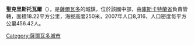 {{noteTA
|1=zh:聖克里斯托瓦爾; zh-tw:聖克里斯托巴;
}}
'''聖克里斯托瓦爾'''（{{lang-es|San Cristóbal}}），是[[薩爾瓦多|薩爾瓦多]]的城鎮，位於該國中部，由[[庫斯卡特蘭省|庫斯卡特蘭省]]負責管轄，面積18.22平方公里，海拔高度250米，2007年人口8,316，人口密度每平方公里456.42人。

{{Coord|14|2|N|89|5|W|display=title}}

{{ElSalvador-geo-stub}}
[[Category:薩爾瓦多城市|Category:薩爾瓦多城市]]